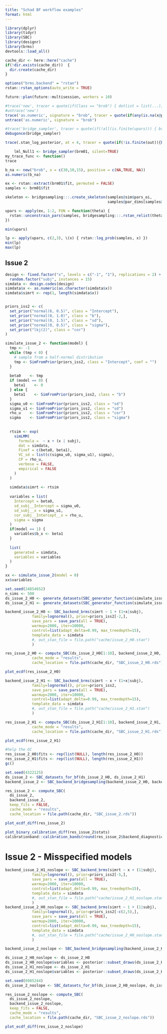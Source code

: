 ```yaml
---
title: "Schad BF workflow examples"
format: html
---
```


```r
library(dplyr)
library(tidyr)
library(SBC)
library(designr)
library(brms)
devtools::load_all()

cache_dir <- here::here("cache")
if(!dir.exists(cache_dir))  {
  dir.create(cache_dir)
}

options("brms.backend" = "rstan")
rstan::rstan_options(auto_write = TRUE)

future::plan(future::multisession, workers = 10)
```

```r
#trace('new', tracer = quote(if(Class == "brob") { dotlist = list(...); if(!is.null(dotlist$positive) && any(is.na(dotlist$positive))) { browser() } }), print = FALSE )
#untrace('new')
trace('as.numeric', signature = "brob", tracer = quote(if(any(is.na(x@positive))) { browser()}), print = FALSE )
untrace('as.numeric', signature = "brob")

#trace('bridge_sampler', tracer = quote(if(!all(is.finite(upars))) { browser()}), print = FALSE, where = getS3method("bridge_sampler", "stanfit"))
debugonce(bridge_sampler)

trace(.stan_log_posterior, at = 4, tracer = quote(if(!is.finite(out)){browser()}))

    lml_Null1 <- bridge_sampler(brm01, silent=TRUE)
my_trace_func <- function()
trace

b_na <- new("brob", x = c(30,10,15), positive = c(NA,TRUE, NA))
as.numeric(b_na)
```

```r
ex <- rstan::extract(brm01$fit, permuted = FALSE)
samples <- brm01$fit

skeleton <- bridgesampling:::.create_skeleton(samples@sim$pars_oi,
                                              samples@par_dims[samples@sim$pars_oi])

upars <- apply(ex, 1:2, FUN = function(theta) {
  rstan::unconstrain_pars(samples, bridgesampling:::.rstan_relist(theta, skeleton))
})

min(upars)

lp <- apply(upars, c(2,3), \(x) { rstan::log_prob(samples, x) })
min(lp)
max(lp)
```


## Issue 2

```r
design <- fixed.factor("x", levels = c("-1", "1"), replications = 2) +
  random.factor("subj", instances = 15)
simdata <- design.codes(design)
simdata$x <- as.numeric(as.character(simdata$x))
simdata$simrt <- rep(1, length(simdata$x))


priors_iss2 <- c(
  set_prior("normal(6, 0.5)", class = "Intercept"),
  set_prior("normal(0, 1.0)", class = "b"),
  set_prior("normal(0, 1.5)", class = "sd"),
  set_prior("normal(0, 0.5)", class = "sigma"),
  set_prior("lkj(2)", class = "cor")
)

simulate_issue_2 <- function(model) {
  tmp <- -1
  while (tmp < 0) {
    # sample from a half-normal distribution
    tmp <- SimFromPrior(priors_iss2, class = "Intercept", coef = "")
  }
  
  beta0    <- tmp
  if (model == 0) {
    beta1    <- 0
  } else {
    beta1    <- SimFromPrior(priors_iss2, class = "b")
  }
  sigma_u0 <- SimFromPrior(priors_iss2, class = "sd")
  sigma_u1 <- SimFromPrior(priors_iss2, class = "sd")
  rho_u    <- SimFromPrior(priors_iss2, class = "cor")
  sigma    <- SimFromPrior(priors_iss2, class = "sigma")
  
  
  rtsim <- exp(
    simLMM(
      formula =  ~ x + (x | subj),
      dat = simdata,
      Fixef = c(beta0, beta1),
      VC_sd = list(c(sigma_u0, sigma_u1), sigma),
      CP = rho_u,
      verbose = FALSE,
      empirical = FALSE
    )
  )
  
  simdata$simrt <- rtsim
  
  variables = list(
    Intercept = beta0,
    sd_subj__Intercept = sigma_u0,
    sd_subj__x = sigma_u1,
    cor_subj__Intercept__x = rho_u,
    sigma = sigma
  )
  if(model == 1) {
    variables$b_x <- beta1
  }
  
  list(
    generated = simdata,
    variables = variables
  )
}

xx <- simulate_issue_2(model = 0)
xx$variables

```

```r
set.seed(24854652)
n_sims <- 500
ds_issue_2_H0 <- generate_datasets(SBC_generator_function(simulate_issue_2, model = 0), n_sims = n_sims)
ds_issue_2_H1 <- generate_datasets(SBC_generator_function(simulate_issue_2, model = 1), n_sims = n_sims)
```


```r
backend_issue_2_H0 <- SBC_backend_brms(simrt ~ 1 + (1+x|subj), 
            family=lognormal(), prior=priors_iss2[-2,], 
            save_pars = save_pars(all = TRUE),
            warmup=2000, iter=10000,
            control=list(adapt_delta=0.99, max_treedepth=15),
            template_data = simdata
            #, out_stan_file = file.path("cache/issue_2_H0.stan")
            )

res_issue_2_H0 <- compute_SBC(ds_issue_2_H0[1:10], backend_issue_2_H0,
            cache_mode = "results",
            cache_location = file.path(cache_dir, "SBC_issue_2_H0.rds"))
```


```r
plot_ecdf(res_issue_2_H0)
```


```r
backend_issue_2_H1 <- SBC_backend_brms(simrt ~ x + (1+x|subj), 
            family=lognormal(), prior=priors_iss2, 
            save_pars = save_pars(all = TRUE),
            warmup=2000, iter=10000,
            control=list(adapt_delta=0.99, max_treedepth=15),
            template_data = simdata
            #, out_stan_file = file.path("cache/issue_2_H1.stan")
            )

res_issue_2_H1 <- compute_SBC(ds_issue_2_H1[1:10], backend_issue_2_H1,
            cache_mode = "results",
            cache_location = file.path(cache_dir, "SBC_issue_2_H1.rds"))

```


```r
plot_ecdf(res_issue_2_H1)
```

```r
#help the GC
res_issue_2_H0$fits <- rep(list(NULL), length(res_issue_2_H0))
res_issue_2_H1$fits <- rep(list(NULL), length(res_issue_2_H1))
gc()
```

```r
set.seed(4322125)
ds_issue_2 <- SBC_datasets_for_bf(ds_issue_2_H0, ds_issue_2_H1)
backend_issue_2 <- SBC_backend_bridgesampling(backend_issue_2_H0, backend_issue_2_H1)

res_issue_2 <- compute_SBC(
  ds_issue_2, 
  backend_issue_2,
  keep_fits = FALSE,
  cache_mode = "results",
  cache_location = file.path(cache_dir, "SBC_issue_2.rds"))

```

```r
plot_ecdf_diff(res_issue_2)

plot_binary_calibration_diff(res_issue_2$stats)
calibrationband::calibration_bands(round(res_issue_2$backend_diagnostics$prob_H1, 8), res_issue_2$stats %>% filter(variable == "model") %>% pull(simulated_value) %>% as.logical())
```

# Issue 2 - Misspecified models

```r
backend_issue_2_H1_noslope <- SBC_backend_brms(simrt ~ x + (1|subj), 
            family=lognormal(), prior=priors_iss2[-5,], 
            save_pars = save_pars(all = TRUE),
            warmup=2000, iter=10000,
            control=list(adapt_delta=0.99, max_treedepth=15),
            template_data = simdata
            #, out_stan_file = file.path("cache/issue_2_H1_noslope.stan")
            )
backend_issue_2_H0_noslope <- SBC_backend_brms(simrt ~ 1 + (1|subj), 
            family=lognormal(), prior=priors_iss2[-c(2,5),], 
            save_pars = save_pars(all = TRUE),
            warmup=2000, iter=10000,
            control=list(adapt_delta=0.99, max_treedepth=15),
            template_data = simdata
            #, out_stan_file = file.path("cache/issue_2_H0_noslope.stan")
            )

backend_issue_2_noslope <- SBC_backend_bridgesampling(backend_issue_2_H0_noslope, backend_issue_2_H1_noslope)

ds_issue_2_H0_noslope <- ds_issue_2_H0
ds_issue_2_H0_noslope$variables <- posterior::subset_draws(ds_issue_2_H0$variables, variable = c("sd_subj__x", "cor_subj__Intercept__x"), exclude = TRUE)
ds_issue_2_H1_noslope <- ds_issue_2_H1
ds_issue_2_H1_noslope$variables <- posterior::subset_draws(ds_issue_2_H1$variables, variable = c("sd_subj__x", "cor_subj__Intercept__x"), exclude = TRUE)

set.seed(6985244)
ds_issue_2_noslope <- SBC_datasets_for_bf(ds_issue_2_H0_noslope, ds_issue_2_H1_noslope)

res_issue_2_noslope <- compute_SBC(
  ds_issue_2_noslope, 
  backend_issue_2_noslope,
  keep_fits = FALSE,
  cache_mode = "results",
  cache_location = file.path(cache_dir, "SBC_issue_2_noslope.rds"))

```


```r
plot_ecdf_diff(res_issue_2_noslope)
```

